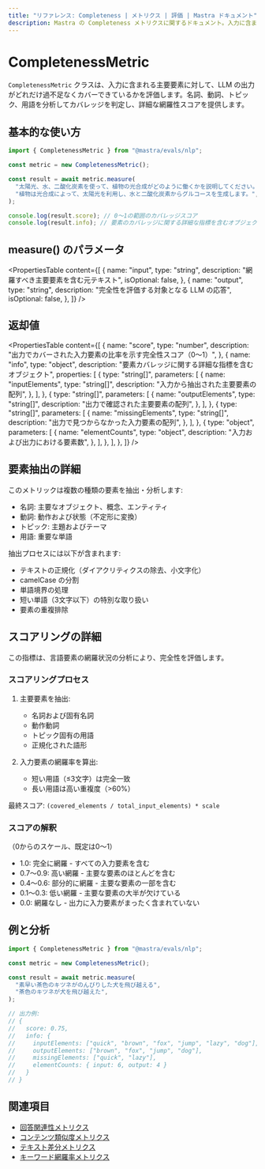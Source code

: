 ```yaml
---
title: "リファレンス: Completeness | メトリクス | 評価 | Mastra ドキュメント"
description: Mastra の Completeness メトリクスに関するドキュメント。入力に含まれる重要な要素を、LLM の出力がどの程度網羅しているかを評価します。
---
```




# CompletenessMetric

<ScorerCallout />

`CompletenessMetric` クラスは、入力に含まれる主要要素に対して、LLM の出力がどれだけ過不足なくカバーできているかを評価します。名詞、動詞、トピック、用語を分析してカバレッジを判定し、詳細な網羅性スコアを提供します。

## 基本的な使い方

```typescript
import { CompletenessMetric } from "@mastra/evals/nlp";

const metric = new CompletenessMetric();

const result = await metric.measure(
  "太陽光、水、二酸化炭素を使って、植物の光合成がどのように働くかを説明してください。",
  "植物は光合成によって、太陽光を利用し、水と二酸化炭素からグルコースを生成します。",
);

console.log(result.score); // 0〜1の範囲のカバレッジスコア
console.log(result.info); // 要素のカバレッジに関する詳細な指標を含むオブジェクト
```


## measure() のパラメータ

<PropertiesTable
  content={[
    {
      name: "input",
      type: "string",
      description: "網羅すべき主要要素を含む元テキスト",
      isOptional: false,
    },
    {
      name: "output",
      type: "string",
      description: "完全性を評価する対象となる LLM の応答",
      isOptional: false,
    },
  ]}
/>

## 返却値

<PropertiesTable
  content={[
    {
      name: "score",
      type: "number",
      description:
        "出力でカバーされた入力要素の比率を示す完全性スコア（0〜1）",
    },
    {
      name: "info",
      type: "object",
      description: "要素カバレッジに関する詳細な指標を含むオブジェクト",
      properties: [
        {
          type: "string[]",
          parameters: [
            {
              name: "inputElements",
              type: "string[]",
              description: "入力から抽出された主要要素の配列",
            },
          ],
        },
        {
          type: "string[]",
          parameters: [
            {
              name: "outputElements",
              type: "string[]",
              description: "出力で確認された主要要素の配列",
            },
          ],
        },
        {
          type: "string[]",
          parameters: [
            {
              name: "missingElements",
              type: "string[]",
              description: "出力で見つからなかった入力要素の配列",
            },
          ],
        },
        {
          type: "object",
          parameters: [
            {
              name: "elementCounts",
              type: "object",
              description: "入力および出力における要素数",
            },
          ],
        },
      ],
    },
  ]}
/>

## 要素抽出の詳細

このメトリックは複数の種類の要素を抽出・分析します:

- 名詞: 主要なオブジェクト、概念、エンティティ
- 動詞: 動作および状態（不定形に変換）
- トピック: 主題およびテーマ
- 用語: 重要な単語

抽出プロセスには以下が含まれます:

- テキストの正規化（ダイアクリティクスの除去、小文字化）
- camelCase の分割
- 単語境界の処理
- 短い単語（3文字以下）の特別な取り扱い
- 要素の重複排除

## スコアリングの詳細

この指標は、言語要素の網羅状況の分析により、完全性を評価します。

### スコアリングプロセス

1. 主要要素を抽出:

   - 名詞および固有名詞
   - 動作動詞
   - トピック固有の用語
   - 正規化された語形

2. 入力要素の網羅率を算出:
   - 短い用語（≤3文字）は完全一致
   - 長い用語は高い重複度（>60%）

最終スコア: `(covered_elements / total_input_elements) * scale`

### スコアの解釈

（0からのスケール、既定は0～1）

- 1.0: 完全に網羅 - すべての入力要素を含む
- 0.7～0.9: 高い網羅 - 主要な要素のほとんどを含む
- 0.4～0.6: 部分的に網羅 - 主要な要素の一部を含む
- 0.1～0.3: 低い網羅 - 主要な要素の大半が欠けている
- 0.0: 網羅なし - 出力に入力要素がまったく含まれていない

## 例と分析

```typescript
import { CompletenessMetric } from "@mastra/evals/nlp";

const metric = new CompletenessMetric();

const result = await metric.measure(
  "素早い茶色のキツネがのんびりした犬を飛び越える",
  "茶色のキツネが犬を飛び越えた",
);

// 出力例:
// {
//   score: 0.75,
//   info: {
//     inputElements: ["quick", "brown", "fox", "jump", "lazy", "dog"],
//     outputElements: ["brown", "fox", "jump", "dog"],
//     missingElements: ["quick", "lazy"],
//     elementCounts: { input: 6, output: 4 }
//   }
// }
```


## 関連項目

- [回答関連性メトリクス](./answer-relevancy)
- [コンテンツ類似度メトリクス](./content-similarity)
- [テキスト差分メトリクス](./textual-difference)
- [キーワード網羅率メトリクス](./keyword-coverage)